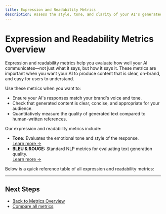 ```yaml
---
title: Expression and Readability Metrics 
description: Assess the style, tone, and clarity of your AI's generated content using Galileo's expression and readability metrics.
---
```


# Expression and Readability Metrics Overview

Expression and readability metrics help you evaluate how well your AI communicates—not just what it says, but how it says it. These metrics are important when you want your AI to produce content that is clear, on-brand, and easy for users to understand.

Use these metrics when you want to:
- Ensure your AI's responses match your brand's voice and tone.
- Check that generated content is clear, concise, and appropriate for your audience.
- Quantitatively measure the quality of generated text compared to human-written references.

Our expression and readability metrics include:

- **Tone:** Evaluates the emotional tone and style of the response.  
  [Learn more →](tone)
- **BLEU & ROUGE:** Standard NLP metrics for evaluating text generation quality.  
  [Learn more →](bleu-and-rouge)

Below is a quick reference table of all expression and readability metrics:

<ExpressionAndReadabilityMetrics />

---

## Next Steps

- [Back to Metrics Overview](../overview)
- [Compare all metrics](../metric-comparison)
